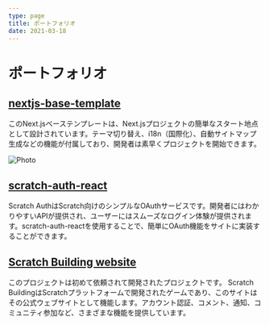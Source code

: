```yaml
---
type: page
title: ポートフォリオ
date: 2021-03-18
---
```



# ポートフォリオ

## [nextjs-base-template](https://github.com/Fun117/nextjs-base-template)

このNext.jsベーステンプレートは、Next.jsプロジェクトの簡単なスタート地点として設計されています。テーマ切り替え、i18n（国際化）、自動サイトマップ生成などの機能が付属しており、開発者は素早くプロジェクトを開始できます。

<Link href="https://github.com/Fun117/nextjs-base-template">
  <Image
    src="/portfolio/nextjs-base-template/ja-light-fullscreen.png"
    alt="Photo"
    width={1125}
    height={750}
    priority
    className="next-image"
  />
</Link>

## [scratch-auth-react](https://github.com/Fun117/scratch-auth-react)

Scratch AuthはScratch向けのシンプルなOAuthサービスです。開発者にはわかりやすいAPIが提供され、ユーザーにはスムーズなログイン体験が提供されます。scratch-auth-reactを使用することで、簡単にOAuth機能をサイトに実装することができます。

## [Scratch Building website](https://github.com/selcold/scratch-building)

このプロジェクトは初めて依頼されて開発されたプロジェクトです。
Scratch BuildingはScratchプラットフォームで開発されたゲームであり、このサイトはその公式ウェブサイトとして機能します。アカウント認証、コメント、通知、コミュニティ参加など、さまざまな機能を提供しています。

